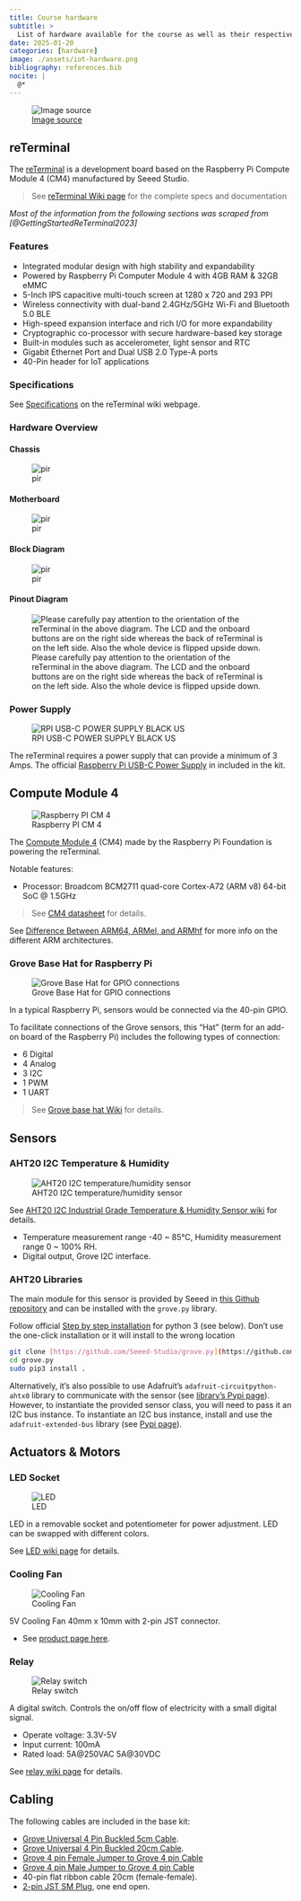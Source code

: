 ```yaml
---
title: Course hardware
subtitle: >
  List of hardware available for the course as well as their respective specifications and documentation.
date: 2025-01-20
categories: [hardware]
image: ./assets/iot-hardware.png
bibliography: references.bib
nocite: |
  @*
---
```


:::{.column-margin}
![[Image source](https://www.intigia.com/technologies/industrial-iot/)](./assets/iot-hardware.png)
:::

## reTerminal

The [reTerminal](https://www.seeedstudio.com/ReTerminal-with-CM4-p-4904.html) is a
development board based on the Raspberry Pi Compute Module 4 (CM4) manufactured by Seeed
Studio.

> See [reTerminal Wiki page](https://wiki.seeedstudio.com/reTerminal/) for the complete specs
> and documentation

_Most of the information from the following sections was scraped from [@GettingStartedReTerminal2023]_

### Features

- Integrated modular design with high stability and expandability
- Powered by Raspberry Pi Computer Module 4 with 4GB RAM & 32GB eMMC
- 5-Inch IPS capacitive multi-touch screen at 1280 x 720 and 293 PPI
- Wireless connectivity with dual-band 2.4GHz/5GHz Wi-Fi and Bluetooth
  5.0 BLE
- High-speed expansion interface and rich I/O for more expandability
- Cryptographic co-processor with secure hardware-based key storage
- Built-in modules such as accelerometer, light sensor and RTC
- Gigabit Ethernet Port and Dual USB 2.0 Type-A ports
- 40-Pin header for IoT applications

### Specifications

See [Specifications](https://wiki.seeedstudio.com/reTerminal/#specifications) on the reTerminal wiki webpage.

### Hardware Overview

#### Chassis

![pir](https://files.seeedstudio.com/wiki/ReTerminal/HW_overview.png)

#### Motherboard

![pir](https://files.seeedstudio.com/wiki/ReTerminal/hw-overview-internal-v1.3.jpg)

#### Block Diagram[​](index.html#block-diagram "Direct link to Block Diagram")

![pir](https://files.seeedstudio.com/wiki/ReTerminal/reTerminal_block_diagram-v1.3.png)

#### Pinout Diagram[​](index.html#pinout-diagram "Direct link to Pinout Diagram")

![Please carefully pay attention to the orientation of the reTerminal in
the above diagram. The LCD and the onboard buttons are on the right side
whereas the back of reTerminal is on the left side. Also the whole
device is flipped upside down.
](https://files.seeedstudio.com/wiki/ReTerminal/pinout-v2.jpg)


### Power Supply

:::{.column-margin}
![RPI USB-C POWER SUPPLY BLACK US](https://media.digikey.com/Photos/Raspberry%20Pi/MFG_RPI%20USB-C%20POWER%20SUPPLY%20BLACK%20US.jpg)
:::

The reTerminal requires a power supply that can provide a minimum of 3 Amps. The official
[Raspberry Pi USB-C Power Supply](https://www.raspberrypi.com/products/type-c-power-supply/)
in included in the kit.

## Compute Module 4

:::{.column-margin}
![Raspberry PI CM 4](https://images.prismic.io/rpf-products/bfe15853-d10f-4ed9-b9f0-32540bd76e55_CM4%20Featured%20Image.jpg?ixlib=gatsbyFP&auto=compress%2Cformat&fit=max&q=50&w=600&h=400 ":size=300")
:::

The
[Compute Module 4](https://www.raspberrypi.com/products/compute-module-4/?variant=raspberry-pi-cm4001000)
(CM4) made by the Raspberry Pi Foundation is powering the reTerminal.

Notable features:

- Processor: Broadcom BCM2711 quad-core Cortex-A72 (ARM v8) 64-bit SoC @ 1.5GHz

> See [CM4 datasheet](https://datasheets.raspberrypi.com/cm4/cm4-datasheet.pdf) for
> details.

See
[Difference Between ARM64, ARMel, and ARMhf](https://linuxhint.com/about-arm64-armel-armhf/)
for more info on the different ARM architectures.

### Grove Base Hat for Raspberry Pi

:::{.column-margin}
![Grove Base Hat for GPIO connections](https://files.seeedstudio.com/wiki/Grove_Base_Hat_for_Raspberry_Pi/img/main.jpg ":size=300")
:::

In a typical Raspberry Pi, sensors would be connected via the 40-pin GPIO.

To facilitate connections of the Grove sensors, this "Hat" (term for an add-on board of
the Raspberry Pi) includes the following types of connection:

- 6 Digital
- 4 Analog
- 3 I2C
- 1 PWM
- 1 UART

> See [Grove base hat Wiki](https://wiki.seeedstudio.com/Grove_Base_Hat_for_Raspberry_Pi/)
> for details.

## Sensors

### AHT20 I2C Temperature & Humidity

:::{.column-margin}
![AHT20 I2C temperature/humidity sensor](https://files.seeedstudio.com/wiki/Grove-AHT20_I2C_Industrial_Grade_Temperature_and_Humidity_Sensor/101990644_4_.png ":size=300")
:::

See
[AHT20 I2C Industrial Grade Temperature & Humidity Sensor wiki](https://wiki.seeedstudio.com/Grove-AHT20-I2C-Industrial-Grade-Temperature&Humidity-Sensor/)
for details.

- Temperature measurement range -40 ~ 85°C, Humidity measurement range 0 ~ 100% RH.
- Digital output, Grove I2C interface.

### AHT20 Libraries

The main module for this sensor is provided by Seeed in
[this Github repository](https://github.com/Seeed-Studio/grove.py/blob/master/grove/grove_temperature_humidity_aht20.py)
and can be installed with the `grove.py` library.

Follow official
[Step by step installation](https://wiki.seeedstudio.com/Grove_Base_Hat_for_Raspberry_Pi/#installation)
for python 3 (see below). Don't use the one-click installation or it will install to the
wrong location

```bash
git clone [https://github.com/Seeed-Studio/grove.py](https://github.com/Seeed-Studio/grove.py)
cd grove.py
sudo pip3 install .
```

Alternatively, it's also possible to use Adafruit's `adafruit-circuitpython-ahtx0` library
to communicate with the sensor (see
[library's Pypi page](https://pypi.org/project/adafruit-circuitpython-ahtx0/)). However,
to instantiate the provided sensor class, you will need to pass it an I2C bus instance. To
instantiate an I2C bus instance, install and use the `adafruit-extended-bus` library (see
[Pypi page](https://pypi.org/project/adafruit-extended-bus/)).

## Actuators & Motors

### LED Socket

:::{.column-margin}
![LED](https://files.seeedstudio.com/wiki/Raspi_wiki/img/red_led.jpg)
:::

LED in a removable socket and potentiometer for power adjustment. LED can be swapped with
different colors.

See [LED wiki page](https://wiki.seeedstudio.com/Grove-Red_LED/) for details.

### Cooling Fan

:::{.column-margin}
![Cooling Fan](https://abra-electronics.com/images/thumbnails/280/280/detailed/182/fan-3d-5v.png)
:::

5V Cooling Fan 40mm x 10mm with 2-pin JST connector.

- See
    [product page here](https://abra-electronics.com/thermal-management/fans/dc-fans-5v/5v-cooling-fan-40mm-x-10mm.html).

### Relay

:::{.column-margin}
![Relay switch](https://files.seeedstudio.com/wiki/Grove-Relay/img/Twig-Relay.jpg) 
:::

A digital switch. Controls the on/off flow of electricity with a small digital signal.

- Operate voltage: 3.3V-5V
- Input current: 100mA
- Rated load: 5A@250VAC 5A@30VDC

See [relay wiki page](https://wiki.seeedstudio.com/Grove-Relay/) for details.

## Cabling

The following cables are included in the base kit:

- [Grove Universal 4 Pin Buckled 5cm Cable](https://www.seeedstudio.com/Grove-Universal-4-Pin-Buckled-5cm-Cable-5-PCs-Pack.html).
- [Grove Universal 4 Pin Buckled 20cm Cable](https://www.seeedstudio.com/Grove-Universal-4-Pin-20cm-Unbuckled-Cable-5-PCs-Pack-p-749.html).
- [Grove 4 pin Female Jumper to Grove 4 pin Cable](https://www.seeedstudio.com/Grove-4-pin-Female-Jumper-to-Grove-4-pin-Conversion-Cable-5-PCs-per-PAck.html?queryID=7204536b9cc818771ed75f0d099829e7&objectID=2221&indexName=bazaar_retailer_products)
- [Grove 4 pin Male Jumper to Grove 4 pin Cable](https://www.seeedstudio.com/Grove-4-pin-Male-Jumper-to-Grove-4-pin-Conversion-Cable-5-PCs-per-Pack.html?queryID=9549a08ce2a46dc2ad12c0730ae087dd&objectID=1321&indexName=bazaar_retailer_products)
- 40-pin flat ribbon cable 20cm (female-female).
- [2-pin JST SM Plug](https://abra-electronics.com/interconnects/connectors/jst-connectors/sm/con-jst-sm-2a-2-pin-jst-sm-plug-receptacle-cable-set.html),
    one end open.
